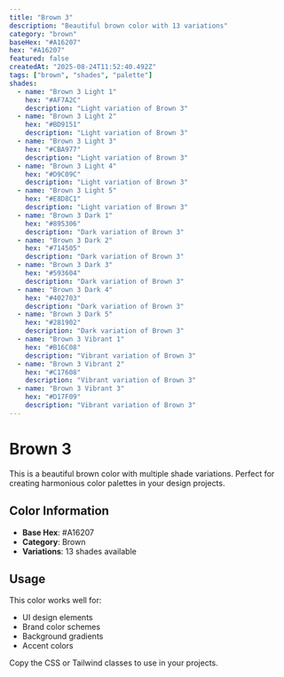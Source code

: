 ```yaml
---
title: "Brown 3"
description: "Beautiful brown color with 13 variations"
category: "brown"
baseHex: "#A16207"
hex: "#A16207"
featured: false
createdAt: "2025-08-24T11:52:40.492Z"
tags: ["brown", "shades", "palette"]
shades:
  - name: "Brown 3 Light 1"
    hex: "#AF7A2C"
    description: "Light variation of Brown 3"
  - name: "Brown 3 Light 2"
    hex: "#BD9151"
    description: "Light variation of Brown 3"
  - name: "Brown 3 Light 3"
    hex: "#CBA977"
    description: "Light variation of Brown 3"
  - name: "Brown 3 Light 4"
    hex: "#D9C09C"
    description: "Light variation of Brown 3"
  - name: "Brown 3 Light 5"
    hex: "#E8D8C1"
    description: "Light variation of Brown 3"
  - name: "Brown 3 Dark 1"
    hex: "#895306"
    description: "Dark variation of Brown 3"
  - name: "Brown 3 Dark 2"
    hex: "#714505"
    description: "Dark variation of Brown 3"
  - name: "Brown 3 Dark 3"
    hex: "#593604"
    description: "Dark variation of Brown 3"
  - name: "Brown 3 Dark 4"
    hex: "#402703"
    description: "Dark variation of Brown 3"
  - name: "Brown 3 Dark 5"
    hex: "#281902"
    description: "Dark variation of Brown 3"
  - name: "Brown 3 Vibrant 1"
    hex: "#B16C08"
    description: "Vibrant variation of Brown 3"
  - name: "Brown 3 Vibrant 2"
    hex: "#C17608"
    description: "Vibrant variation of Brown 3"
  - name: "Brown 3 Vibrant 3"
    hex: "#D17F09"
    description: "Vibrant variation of Brown 3"
---
```


# Brown 3

This is a beautiful brown color with multiple shade variations. Perfect for creating harmonious color palettes in your design projects.

## Color Information

- **Base Hex**: #A16207
- **Category**: Brown
- **Variations**: 13 shades available

## Usage

This color works well for:
- UI design elements
- Brand color schemes  
- Background gradients
- Accent colors

Copy the CSS or Tailwind classes to use in your projects.
